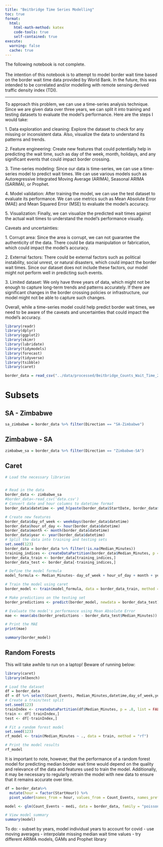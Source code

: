 ```yaml
---
title: "Beitbridge Time Series Modelling"
toc: true
format:
  html:
    html-math-method: katex
    code-tools: true
    self-contained: true
execute:
  warning: false
  cache: true
---
```


The following notebook is not complete.\
\
The intention of this notebook is to attempt to model border wait time based on the border wait time data provided by World Bank. In the future, this was intended to be correlated and/or modelling with remote sensing derived traffic density index (TDI).

------------------------------------------------------------------------

To approach this problem, we can use a time-series analysis technique. Since we are given data over three years, we can split it into training and testing datasets to evaluate the model's performance. Here are the steps I would take:

1\. Data exploration and cleaning: Explore the dataset to check for any missing or inconsistent data. Also, visualize the data to understand its patterns and trends.

2\. Feature engineering: Create new features that could potentially help in predicting the wait time, such as day of the week, month, holidays, and any significant events that could impact border crossing.

3\. Time-series modeling: Since our data is time-series, we can use a time-series model to predict wait times. We can use various models such as Autoregressive Integrated Moving Average (ARIMA), Seasonal ARIMA (SARIMA), or Prophet.

4\. Model validation: After training the model, we can use the test dataset to evaluate its performance. We can use metrics such as Mean Absolute Error (MAE) and Mean Squared Error (MSE) to evaluate the model's accuracy.

5\. Visualization: Finally, we can visualize the predicted wait times against the actual wait times to understand the model's performance visually.

Caveats and uncertainties:

1\. Corrupt area: Since the area is corrupt, we can not guarantee the authenticity of the data. There could be data manipulation or fabrication, which could impact the model's accuracy.

2\. External factors: There could be external factors such as political instability, social unrest, or natural disasters, which could impact the border wait times. Since our dataset does not include these factors, our model might not perform well in predicting such events.

3\. Limited dataset: We only have three years of data, which might not be enough to capture long-term trends and patterns accurately. If there are significant changes in the border crossing policies or infrastructure, our model might not be able to capture such changes.

Overall, while a time-series model could help predict border wait times, we need to be aware of the caveats and uncertainties that could impact the model's accuracy.

```r
library(readr)
library(dplyr)
library(ggplot2)
library(skimr)
library(lubridate)
library(tidymodels)
library(forecast)
library(tidyverse)
library(tsibble)
library(caret)
```

```r
border_data = read_csv("../data/processed/Beitbridge_Counts_Wait_Time_2018_2022.csv")
```

# Subsets

## SA - Zimbabwe

```r
sa_zimbabwe = border_data %>% filter(Direction == "SA-Zimbabwe")
```

## Zimbabwe - SA

```r
zimbabwe_sa = border_data %>% filter(Direction == "Zimbabwe-SA")
```

## Caret 

```r
# Load the necessary libraries


# Read in the data
border_data <- zimbabwe_sa
#border_data<-read_csv('data.csv')
# Convert date and hour columns to datetime format
border_data$datetime <- ymd_h(paste(border_data$StartDate, border_data$StartHour))

# Create new features
border_data$day_of_week <- weekdays(border_data$datetime)
border_data$hour_of_day <- hour(border_data$datetime)
border_data$month <- month(border_data$datetime)
border_data$year <- year(border_data$datetime)
# Split the data into training and testing sets
set.seed(123)
border_data = border_data %>% filter(!is.na(Median_Minutes))
training_indices <- createDataPartition(border_data$Median_Minutes, p = 0.8, list = FALSE)
border_data_train <- border_data[training_indices,]
border_data_test <- border_data[-training_indices,]

# Define the model formula
model_formula <- Median_Minutes~ day_of_week + hour_of_day + month + year + Count_Events

# Train the model using caret
border_model <- train(model_formula, data = border_data_train, method = "lm")

# Make predictions on the testing set
border_predictions <- predict(border_model, newdata = border_data_test)

# Evaluate the model's performance using Mean Absolute Error
mae <- mean(abs(border_predictions - border_data_test$Median_Minutes))

# Print the MAE
print(mae)
```


```r
summary(border_model)
```

## Random Forests 

::: {.callout-important}
This will take awhile to run on a laptop! 
Beware of running below:
:::


```r
library(caret)
library(mlbench)

# Load the dataset
df = border_data
df = df %>% select(Count_Events, Median_Minutes,datetime,day_of_week,year)
# Create a train/test split
set.seed(123)
trainIndex <- createDataPartition(df$Median_Minutes, p = .8, list = FALSE)
train <- df[ trainIndex,]
test <- df[-trainIndex,]

# Fit a random forest model
set.seed(123)
rf_model <- train(Median_Minutes ~ ., data = train, method = "rf")

# Print the model results
rf_model
```

It is important to note, however, that the performance of a random forest model for predicting median border wait time would depend on the quality and relevance of the data and features used to train the model. Additionally, it may be necessary to regularly retrain the model with new data to ensure that it remains accurate over time.

```r
df = border_data%>% 
  mutate(hour = factor(StartHour)) %>%
  pivot_wider(names_from = hour, values_from = Count_Events, names_prefix = "hour_")
```

```r
model <- glm(Count_Events ~ medi, data = border_data, family = "poisson")
```

```r
# View model summary
summary(model)

```

To do: 
- subset by years, model individual years to account for covid 
- use moving averages
- interpolate missing median wait time values 
- try different ARIMA models, GAMs and Prophet library
